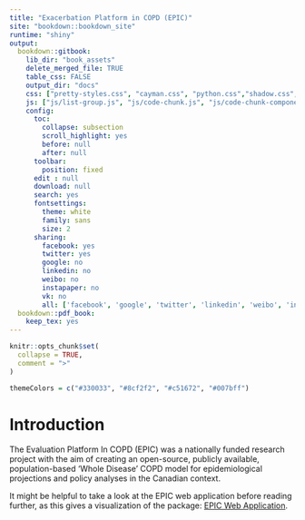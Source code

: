 ```yaml
---
title: "Exacerbation Platform in COPD (EPIC)"
site: "bookdown::bookdown_site"
runtime: "shiny"
output:
  bookdown::gitbook:
    lib_dir: "book_assets"
    delete_merged_file: TRUE
    table_css: FALSE
    output_dir: "docs"
    css: ["pretty-styles.css", "cayman.css", "python.css","shadow.css",  "index.html"]
    js: ["js/list-group.js", "js/code-chunk.js", "js/code-chunk-components.js"]
    config:
      toc:
        collapse: subsection
        scroll_highlight: yes
        before: null
        after: null
      toolbar:
        position: fixed
      edit : null
      download: null
      search: yes
      fontsettings:
        theme: white
        family: sans
        size: 2
      sharing:
        facebook: yes
        twitter: yes
        google: no
        linkedin: no
        weibo: no
        instapaper: no
        vk: no
        all: ['facebook', 'google', 'twitter', 'linkedin', 'weibo', 'instapaper']
  bookdown::pdf_book:
    keep_tex: yes
---
```


```r
knitr::opts_chunk$set(
  collapse = TRUE,
  comment = ">"
)
```

```r
themeColors = c("#330033", "#8cf2f2", "#c51672", "#007bff")
```
# Introduction {#introduction}

The Evaluation Platform In COPD (EPIC) was a nationally funded research project with the aim of
creating an open-source, publicly available, population-based ‘Whole Disease’ COPD model for
epidemiological projections and policy analyses in the Canadian context.

It might be helpful to take a look at the EPIC web application before reading further, as this gives a visualization of the package: [EPIC Web Application](#webapp).


